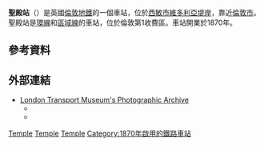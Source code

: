 {{NoteTA
|G1 = TfL
|G2 = Transport
|G3 = UK Places
}}
{{Infobox London station|symbol=underground
| name          = 聖殿<br />Temple
| alt_name      =
| manager       = [[倫敦地鐵|倫敦地鐵]]
| manager1      =
| manager2      =
| owner         =
| owner1        =
| owner2        =
| locale        = [[維多利亞堤岸|維多利亞堤岸]]
| borough       = [[西敏市|西敏市]]
| platforms     = 2
| fare_zone     = 1
| fare_zone_1   =
| railcode      =
| railcode2     =
| tubecode      =
| image_name    = templetube.jpg
| image_alt     =
| caption       = 
| latitude      = 51.5111
| longitude     = -0.1144
| map_type      = Central London
| original      = [[區域鐵路|區域鐵路]]
| railexits0203 =
| railexits0304 =
| railexits0405 =
| railexits0506 =
| railexits0607 =
| railexits0708 =
| railint0203   =
| railint0304   =
| railint0405   =
| railint0506   =
| railint0607   =
| railint0708   =
| tubeexits03   =
<!--| tubeexits04   =
| tubeexits05   = 6.621
| tubeexits06   = 7.189
| tubeexits07   = {{increase}} 7.349
| tubeexits08   = {{decrease}} 6.770
| tubeexits09   = {{increase}} 9.642-->
| interchange   = [[黑衣修士站|黑衣修士站]] {{rail-interchange|london|rail}}
| interchange_note = <ref>{{Citation London station interchange May 2011}}</ref>
}}
'''聖殿站'''（{{lang-en|Temple tube station}}）是英國[[倫敦地鐵|倫敦地鐵]]的一個車站，位於[[西敏市|西敏市]][[維多利亞堤岸|維多利亞堤岸]]，靠近[[倫敦市|倫敦市]]。聖殿站是[[環線_(倫敦地鐵)|環線]]和[[區域線|區域線]]的車站，位於倫敦第1收費區。車站開業於1870年。

==參考資料==
{{Reflist}}
==外部連結==
{{commons category|Temple tube station}}
* [http://www.ltmcollection.org/photos/ London Transport Museum's Photographic Archive] {{Wayback|url=http://www.ltmcollection.org/photos/ |date=20080318210033 }}
** {{ltmcollection|81/9871381.jpg|Ticket hall, 1927}}
** {{ltmcollection|wl/i00008wl.jpg|Station entrance, 1934}}

{{倫敦地鐵環線}}
{{倫敦地鐵區域線}}

[[Category:環線車站_(倫敦地鐵)|Temple]]
[[Category:區域線車站|Temple]]
[[Category:西敏市鐵路車站|Temple]]
[[Category:1870年啟用的鐵路車站|Category:1870年啟用的鐵路車站]]